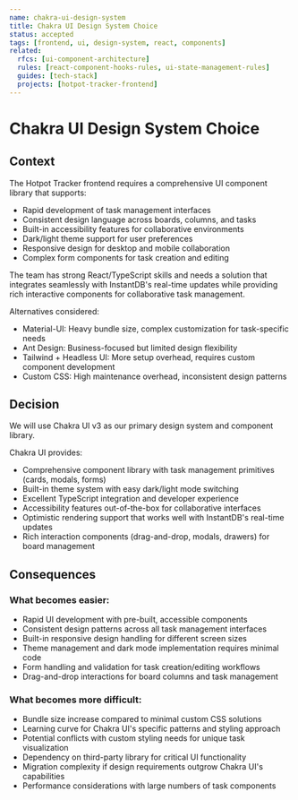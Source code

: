 ```yaml
---
name: chakra-ui-design-system
title: Chakra UI Design System Choice
status: accepted
tags: [frontend, ui, design-system, react, components]
related:
  rfcs: [ui-component-architecture]
  rules: [react-component-hooks-rules, ui-state-management-rules]
  guides: [tech-stack]
  projects: [hotpot-tracker-frontend]
---
```


# Chakra UI Design System Choice

## Context

The Hotpot Tracker frontend requires a comprehensive UI component library that supports:

- Rapid development of task management interfaces
- Consistent design language across boards, columns, and tasks
- Built-in accessibility features for collaborative environments
- Dark/light theme support for user preferences
- Responsive design for desktop and mobile collaboration
- Complex form components for task creation and editing

The team has strong React/TypeScript skills and needs a solution that integrates seamlessly with InstantDB's real-time updates while providing rich interactive components for collaborative task management.

Alternatives considered:
- Material-UI: Heavy bundle size, complex customization for task-specific needs
- Ant Design: Business-focused but limited design flexibility
- Tailwind + Headless UI: More setup overhead, requires custom component development
- Custom CSS: High maintenance overhead, inconsistent design patterns

## Decision

We will use Chakra UI v3 as our primary design system and component library.

Chakra UI provides:
- Comprehensive component library with task management primitives (cards, modals, forms)
- Built-in theme system with easy dark/light mode switching
- Excellent TypeScript integration and developer experience
- Accessibility features out-of-the-box for collaborative interfaces
- Optimistic rendering support that works well with InstantDB's real-time updates
- Rich interaction components (drag-and-drop, modals, drawers) for board management

## Consequences

### What becomes easier:
- Rapid UI development with pre-built, accessible components
- Consistent design patterns across all task management interfaces
- Built-in responsive design handling for different screen sizes
- Theme management and dark mode implementation requires minimal code
- Form handling and validation for task creation/editing workflows
- Drag-and-drop interactions for board columns and task management

### What becomes more difficult:
- Bundle size increase compared to minimal custom CSS solutions
- Learning curve for Chakra UI's specific patterns and styling approach
- Potential conflicts with custom styling needs for unique task visualization
- Dependency on third-party library for critical UI functionality
- Migration complexity if design requirements outgrow Chakra UI's capabilities
- Performance considerations with large numbers of task components